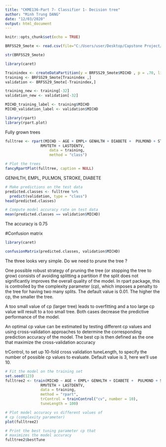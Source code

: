 ---
title: "CKME136-Part 7- Classifier 1- Decision tree"
author: "Minh Trung DANG"
date: "12/03/2020"
output: html_document
---

```{r setup, include=FALSE}
knitr::opts_chunk$set(echo = TRUE)
```

```{r}
BRFSS29_Smote <- read.csv(file="C:/Users/user/Desktop/Capstone Project/Submission/R codes/BRFSS29-Smote-V3.csv", header=TRUE, sep=",")
```

```{r}
str(BRFSS29_Smote)
```

```{r}
library(caret)
```

```{r}
Trainindex <- createDataPartition(y = BRFSS29_Smote$MICHD , p = .70, list = FALSE)
training <- BRFSS29_Smote[Trainindex ,]
validation <- BRFSS29_Smote[-Trainindex,]
```

```{r}
training_new <- training[-32]
validation_new <- validation[-32]
```

```{r}
MICHD_training_label <- training$MICHD
MICHD_validation_label <- validation$MICHD
```

```{r}
library(rpart)
library(rpart.plot)
```

Fully grown trees

```{r}
fulltree <- rpart(MICHD ~ AGE + EMPL+ GENHLTH + DIABETE +  PULMOND + STROKE +
                RMVTETH + LASTDENTV, 
                    data = training,
                    method = "class")
```

```{r, fig.height= 7.5}
# Plot the trees
fancyRpartPlot(fulltree, caption = NULL)
```

GENHLTH, EMPL, PULMON, STROKE, DIABETE

```{r}
# Make predictions on the test data
predicted.classes <- fulltree %>% 
  predict(validation, type = "class")
head(predicted.classes)
```
```{r}
# Compute model accuracy rate on test data
mean(predicted.classes == validation$MICHD)
```
The accuracy is 0.75

#Confusion matrix
```{r}
library(caret)
```

```{r}
confusionMatrix(predicted.classes, validation$MICHD)
```

The three looks very simple. Do we need to prune the tree ?

One possible robust strategy of pruning the tree (or stopping the tree to grow) consists of avoiding splitting a partition if the split does not significantly improves the overall quality of the model.
In rpart package, this is controlled by the complexity parameter (cp), which imposes a penalty to the tree for having two many splits. The default value is 0.01. The higher the cp, the smaller the tree.

A too small value of cp (larger tree) leads to overfitting and a too large cp value will result to a too small tree. Both cases decrease the predictive performance of the model.

An optimal cp value can be estimated by testing different cp values and using cross-validation approaches to determine the corresponding prediction accuracy of the model. The best cp is then defined as the one that maximize the cross-validation accuracy 

trControl, to set up 10-fold cross validation
tuneLength, to specify the number of possible cp values to evaluate. Default value is 3, here we’ll use 10.


```{r}
# Fit the model on the training set
set.seed(123)
fulltree2 <- train(MICHD ~ AGE + EMPL+ GENHLTH + DIABETE +  PULMOND + STROKE +
                RMVTETH + LASTDENTV,
                data = training, 
                method = "rpart",
                trControl = trainControl("cv", number = 10),
                tuneLength = 100)

# Plot model accuracy vs different values of
# cp (complexity parameter)
plot(fulltree2)
```


```{r}
# Print the best tuning parameter cp that
# maximizes the model accuracy
fulltree2$bestTune
```









